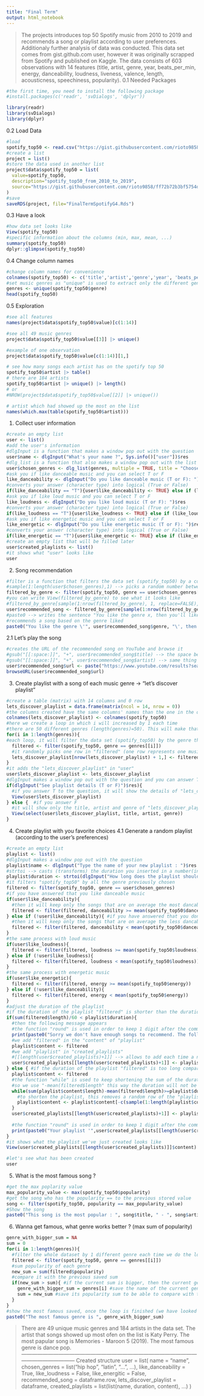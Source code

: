 ```yaml
---
title: "Final Term"
output: html_notebook
---
```

> The projects introduces top 50 Spotify music from 2010 to 2019 and recommends a song or playlist according to user preferences. Additionaly further analysis of data was conducted. 
> This data set comes from gist.github.com user, however it was originally scrapped from Spotify and published on Kaggle.
> The data consists of 603 observations with 14 features (title, artist, genre, year, beats_per_min, energy, danceability, loudness, liveness, valence, length, acousticness, speechiness, popularity).
0.1 Needed Packages
```r
#the first time, you need to install the following package 
#install.packages(c('readr', 'svDialogs', 'dplyr'))
```

```r
library(readr)
library(svDialogs)
library(dplyr)
```

0.2 Load Data
```r
#load 
spotify_top50 <- read.csv("https://gist.githubusercontent.com/rioto9858/ff72b72b3bf5754d29dd1ebf898fc893/raw/1164a139a780b0826faef36c865da65f2d3573e0/top50MusicFrom2010-2019.csv", header=TRUE, sep=",")
#create a list
project = list()
#store the data used in another list
project$data$spotify_top50 = list(
  value=spotify_top50,
  description="spotify_top50_from_2010_to_2019",
  source="https://gist.githubusercontent.com/rioto9858/ff72b72b3bf5754d29dd1ebf898fc893/raw/1164a139a780b0826faef36c865da65f2d3573e0/top50MusicFrom2010-2019.csv"
)
#save
saveRDS(project, file="FinalTermSpotifyG4.Rds")
```

0.3 Have a look
```r
#how data set looks like 
View(spotify_top50)
#specific information about the columns (min, max, mean, ...)
summary(spotify_top50)
dplyr::glimpse(spotify_top50)
```

0.4 Change column names
```r
#change column names for convenience
colnames(spotify_top50) <- c('title','artist','genre','year', 'beats_per_min', 'energy', 'danceability', 'loudness', 'liveness', 'valence', 'length', 'acousticness', 'speechiness', 'popularity')
#set music genres as "unique" is used to extract only the different genres of the data set (spotify_top50)
genres <- unique(spotify_top50$genre)
head(spotify_top50)
```

0.5 Exploration
```r
#see all features
names(project$data$spotify_top50$value)[c(1:14)]
```

```r
#see all 49 music genres
project$data$spotify_top50$value[[3]] |> unique()
```

```r
#example of one observation
project$data$spotify_top50$value[c(1:14)][1,]
```

```r
# see how many songs each artist has on the spotify top 50
spotify_top50$artist |> table()
# there are 184 artists
spotify_top50$artist |> unique() |> length()
# or 
#NROW(project$data$spotify_top50$value[[2]] |> unique())
```

```r
# artist which had showed up the most on the list
names(which.max(table(spotify_top50$artist)))
```

1. Collect user information
```r
#create an empty list
user <- list()
#add the user's information
#dlgInput is a function that makes a window pop out with the question
user$name <- dlgInput("What's your name ?", Sys.info()["user"])$res
#dlg_list is a function that also makes a window pop out with the list (here we choose list of genre and you can select which genres you like)
user$chosen_genres <- dlg_list(genres, multiple = TRUE, title = "Choose a genre that you like : ")$res
#ask you if like danceable music and you can select T or F
like_danceability <- dlgInput("Do you like danceable music (T or F): ")$res
#converts your answer (character type) into logical (True or False)
if(like_danceability == "T"){user$like_danceability <- TRUE} else if (like_danceability == "F"){user$like_danceability <- FALSE}
#ask you if like loud music and you can select T or F
like_loudness <- dlgInput("Do you like loud music (T or F): ")$res
#converts your answer (character type) into logical (True or False)
if(like_loudness == "T"){user$like_loudness <- TRUE} else if (like_loudness == "F"){user$like_loudness <- FALSE}
#ask you if like energetic music and you can select T or F
like_energetic <- dlgInput("Do you like energetic music (T or F): ")$res
#converts your answer (character type) into logical (True or False)
if(like_energetic == "T"){user$like_energetic <- TRUE} else if (like_energetic == "F"){user$like_energetic <- FALSE}
#create an empty list that will be filled later
user$created_playlists <- list()
#it shows what "user" looks like 
user
```

2. Song recommendation 
```r
#filter is a function that filters the data set (spotify_top50) by a column name which here is "genre"
#sample(1:length(user$chosen_genres),1) --> picks a random number between 1 and the number of genre chosen by the user (example: if you choose 3 different genres, then length(user$chosen_genres) is 3, so it will pick a number between 1 and 3)
filtered_by_genre <- filter(spotify_top50, genre == user$chosen_genres[[sample(1:length(user$chosen_genres),1)]])
#you can write View(filtered_by_genre) to see what it looks like
#filtered_by_genre[sample(1:nrow(filtered_by_genre), 1, replace=FALSE),] --> selects a random song from the data set previously filtered by genre and add the recommended songs to "user"
user$recommended_song <- filtered_by_genre[sample(1:nrow(filtered_by_genre), 1, replace=FALSE),]
#paste0 --> writes the sentence "You like the genre x, then you'll like this song for sure : /title - artist/
#recommends a song based on the genre liked
paste0("You like the genre \'", user$recommended_song$genre, "\', then you'll like this song for sure : ", user$recommended_song$title, " - ", user$recommended_song$artist," (", user$recommended_song$year,")")
```

2.1 Let's play the song
```r
#creates the URL of the recommended song on YouTube and browse it
#gsub("[[:space:]]", "+", user$recommended_song$title) --> the space between the words in the title are replaced by "+"
#gsub("[[:space:]]", "+", user$recommended_song$artist) --> same thing for the name of artists
user$recommended_song$url <- paste("https://www.youtube.com/results?search_query=",gsub("[[:space:]]", "+", user$recommended_song$title),gsub("[[:space:]]", "+", user$recommended_song$artist))
browseURL(user$recommended_song$url)
```

3. Create playlist with a song of each music genre -> "let's discover playlist"
```r
#create a table (matrix) with 14 columns and 0 row
lets_discover_playlist = data.frame(matrix(ncol = 14, nrow = 0))
#the columns created have the same columns' names than the one in the original data set (spotify_top50)
colnames(lets_discover_playlist) <- colnames(spotify_top50)
#here we create a loop in which i will increased by 1 each time 
#there are 50 different genres (length(genres)=50). This will make that i=1 in the first loop, then i=2 in the second loop until i=50. 
for(i in 1:length(genres)){
#each loop, it will filter the data set (spotify_top50) by the genre that correspond to i (example: when i=1, it represents the first genre of the list (), then the data set will be sorted by . When i = 2, it represents the second one (), then the data set will be sorted by and so on)
  filtered <- filter(spotify_top50, genre == genres[[i]])
  #it randomly picks one row in "filtered" (one row represents one music's information with the title, artist, length, ...) and this music is added in a new row in "lets_discover_playlist" (it will be adding in new row each time) 
  lets_discover_playlist[nrow(lets_discover_playlist) + 1,] <- filtered[sample(1:nrow(filtered),1,replace=FALSE),]
}
#it adds the "lets_discover_playlist" in "user" 
user$lets_discover_playlist <- lets_discover_playlist
#dlgInput makes a window pop out with the question and you can answer T or F
if(dlgInput("See playlist details (T or F)")$res){
  #if you answer T to the question, it will show the details of "lets_discover_playlist" in a new tab
  View(user$lets_discover_playlist)
} else {  #if you answer F
  #it will show only the title, artist and genre of "lets_discover_playlist"
  View(select(user$lets_discover_playlist, title, artist, genre))
}
```

4. Create playlist with you favorite choices
4.1 Generate a random playlist (according to the user's preferences)
```r
#create an empty list
playlist <- list()
#dlgInput makes a window pop out with the question
playlist$name <- dlgInput("Type the name of your new playlist : ")$res
#strtoi --> casts (transforms) the duration you inserted in a number(integer) since "dlgInput" only retrieves characters
playlist$duration <- strtoi(dlgInput("How long does the playlist should last in minutes (at least 15min)")$res)
#it filters "spotify_top50" by all the genre previously chosen
filtered <- filter(spotify_top50, genre == user$chosen_genres)
#if you have answered that you like danceable music 
if(user$like_danceability){
  #then it will keep only the songs that are on average the most dancable
  filtered <- filter(filtered, danceability >= mean(spotify_top50$danceability))
} else if (!user$like_danceability){ #if you have answered that you don't like danceable music
  #then it will keep only the songs that are on average the less dancable
  filtered <- filter(filtered, danceability < mean(spotify_top50$danceability))
}
#the same process with loud music
if(user$like_loudness){
  filtered <- filter(filtered, loudness >= mean(spotify_top50$loudness))
} else if (!user$like_loudness){
  filtered <- filter(filtered, loudness < mean(spotify_top50$loudness))
}
#the same process with energetic music
if(user$like_energetic){
  filtered <- filter(filtered, energy >= mean(spotify_top50$energy))
} else if (!user$like_danceability){
  filtered <- filter(filtered, energy < mean(spotify_top50$energy))
}
#adjust the duration of the playlist
#if the duration of the playlist "filtered" is shorter than the duration wanted
if(sum(filtered$length)/60 < playlist$duration){
  #then the following message appears
  #the function "round" is used in order to keep 1 digit after the comma (example: 0.12 --> 0.1) 
  print(paste0("Sorry we don't have enough songs to recommend. The following playlist '", playlist$name ,"' lasts ", round(sum(filtered$length)/60, digits = 1), " minutes"))
  #we add "filtered" in the "content" of "playlist"
  playlist$content <- filtered
  #we add "playlist" in "created_playlists"
  #[[length(user$created_playlists)+1]] --> allows to add each time a new element into "created_playlists" 
  user$created_playlists[[length(user$created_playlists)+1]] <- playlist
} else { #if the duration of the playlist "filtered" is too long compared to the duration wanted, we need to shorten it
  playlist$content <- filtered
  #the function "while" is used to keep shortening the sum of the duration of "playlist$content$length" until it approaches the duration wanted but we don't want it to be shorter !! 
  #so we use "-mean(filtered$length" this way the duration will not be shorter than the duration wanted (it is mathematics)
  while(sum(playlist$content$length)-mean(filtered$length)>=playlist$duration*60){
    #to shorten the playlist, this removes a random row of the "playlist$content"  
    playlist$content <- playlist$content[-c(sample(1:length(playlist$content$length),1)),]
  }
  user$created_playlists[[length(user$created_playlists)+1]] <- playlist
  
  #the function "round" is used in order to keep 1 digit after the comma (example: 0.12 --> 0.1) 
  print(paste0("Your playlist '",user$created_playlists[[length(user$created_playlists)]]$name,"' (", round(sum(user$created_playlists[[length(user$created_playlists)]]$content$length)/60, digits = 1), " minutes) has been successfully created."))
}
#it shows what the playlist we've just created looks like
View(user$created_playlists[[length(user$created_playlists)]]$content)
```
```r
#let's see what has been created
user
```

5. What is the most famous song ?
```r
#get the max poplarity value
max_popularity_value <- max(spotify_top50$popularity)
#get the song who has the popularity == to the previous stored value
song <- filter(spotify_top50, popularity == max_popularity_value)
#Show the song
paste0("This song is the most popular : ", song$title, " - ", song$artist," (", song$year,")")
```

6. Wanna get famous, what genre works better ? (max sum of popularity)
```r
genre_with_bigger_sum = NA
sum = 0
for(i in 1:length(genres)){
  #filter the whole dataset by 1 different genre each time we do the loop
  filtered <- filter(spotify_top50, genre == genres[[i]])
  #sum popularity of each genre
  new_sum = sum(filtered$popularity) 
  #compare it with the previous saved sum
  if(new_sum > sum){ #if the current sum is bigger, then the current genre is more popular than the previous saved
    genre_with_bigger_sum = genres[i] #save the name of the current genre
    sum = new_sum #save its popularity sum to be able to compare with the next genres
  }
}
#show the most famous saved, once the loop is finished (we have looked at all genres)
paste0("The most famous genre is ", genre_with_bigger_sum)
```

> There are 49 unique music genres and 184 artists in the data set.
> The artist that songs showed up most ofen on the list is Katy Perry.
> The most papular song is Memories - Maroon 5 (2019).
> The most famous genre is dance pop.
---------------------------------------------------------------------------------------------------------------------------------
Created structure
user = list(
        name = "name", 
        chosen_genres = list("hip hop", "latin", "...", ...),
        like_danceability = True, 
        like_loudness = False, 
        like_energitic = False, 
        recommended_song = dataframe.row,
        lets_discover_playlist = dataframe,
        created_playlists = list(list(name, duration, content), ...)
)
